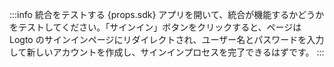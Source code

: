:::info 統合をテストする
{props.sdk} アプリを開いて、統合が機能するかどうかをテストしてください。「サインイン」ボタンをクリックすると、ページは Logto のサインインページにリダイレクトされ、ユーザー名とパスワードを入力して新しいアカウントを作成し、サインインプロセスを完了できるはずです。
:::
